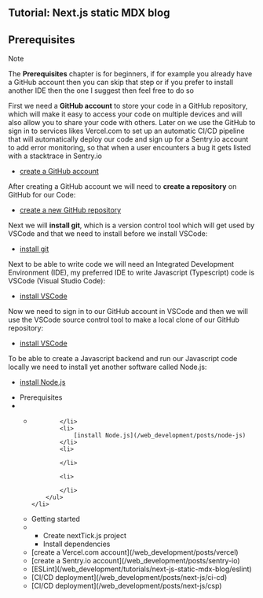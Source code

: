 <article>

# Tutorial: Next.js static MDX blog

## Prerequisites

> [!NOTE]  
> The **Prerequisites** chapter is for beginners, if for example you already have a GitHub account then you can skip that step or if you prefer to install another IDE then the one I suggest then feel free to do so

First we need a **GitHub account** to store your code in a GitHub repository, which will make it easy to access your code on multiple devices and will also allow you to share your code with others. Later on we use the GitHub to sign in to services likes Vercel.com to set up an automatic CI/CD pipeline that will automatically deploy our code and sign up for a Sentry.io account to add error monitoring, so that when a user encounters a bug it gets listed with a stacktrace in Sentry.io

* [create a GitHub account](/web_development/posts/github)

After creating a GitHub account we will need to **create a repository** on GitHub for our Code:

* [create a new GitHub repository](/web_development/posts/github#create-a-repository)

Next we will **install git**, which is a version control tool which will get used by VSCode and that we need to install before we install VSCode:

* [install git](/web_development/posts/git)

Next to be able to write code we will need an Integrated Development Environment (IDE), my preferred IDE to write Javascript (Typescript) code is VSCode (Visual Studio Code):

* [install VSCode](/web_development/posts/vscode)

Now we need to sign in to our GitHub account in VSCode and then we will use the VSCode source control tool to make a local clone of our GitHub repository:

* [install VSCode](/web_development/posts/vscode#cloning-your-github-repository-in-vscode)

To be able to create a Javascript backend and run our Javascript code locally we need to install yet another software called Node.js:

* [install Node.js](/web_development/posts/node-js)





<ul>
    <li>Prerequisites</li>
    <li>
        <ul>
            <li>
                
            </li>
            <li>
                [install Node.js](/web_development/posts/node-js)
            </li>
            <li>
                
            </li>

            <li>
                
            </li>
        </ul>
    </li>
</ul>

<ul>
    <li>Getting started</li>
    <li>
        <ul>
            <li>
                Create nextTick.js project
            </li>
            <li>
                Install dependencies
            </li>
        </ul>
    </li>
</ul>

<ul>
    <li>
        [create a Vercel.com account](/web_development/posts/vercel)
    </li>
    <li>
        [create a Sentry.io account](/web_development/posts/sentry-io)
    </li>
</ul>

<ul>
    <li>
        [ESLint](/web_development/tutorials/next-js-static-mdx-blog/eslint)
    </li>
    <li>
        [CI/CD deployment](/web_development/posts/next-js/ci-cd)
    </li>
    <li>
        [CI/CD deployment](/web_development/posts/next-js/csp)
    </li>
</ul>

</article>